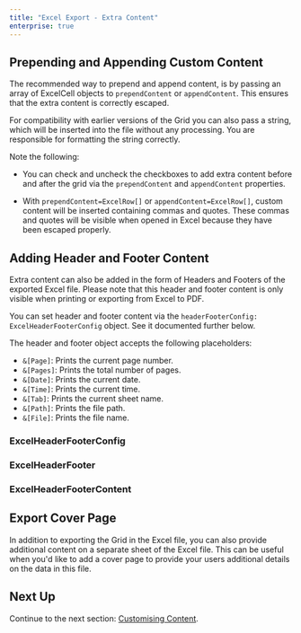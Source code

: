 ```yaml
---
title: "Excel Export - Extra Content"
enterprise: true
---
```


## Prepending and Appending Custom Content

The recommended way to prepend and append content, is by passing an array of ExcelCell objects to `prependContent` or `appendContent`. This ensures that the extra content is correctly escaped.

For compatibility with earlier versions of the Grid you can also pass a string, which will be inserted into the file without any processing. You are responsible for formatting the string correctly.

Note the following:

- You can check and uncheck the checkboxes to add extra content before and after the grid via the `prependContent` and `appendContent` properties.

- With `prependContent=ExcelRow[]` or `appendContent=ExcelRow[]`, custom content will be inserted containing commas and quotes. These commas and quotes will be visible when opened in Excel because they have been escaped properly.
  
<GridExampleRunner title='Excel Export - Prepend and Append Content' name='excel-export-prepend-append' type='generated' options='{ "enterprise": true, "modules": ["clientside", "excel", "menu"], "exampleHeight": 815 }'></GridExampleRunner>

## Adding Header and Footer Content

Extra content can also be added in the form of Headers and Footers of the exported Excel file. Please note that this header and footer content is only visible when printing or exporting from Excel to PDF.

You can set header and footer content via the `headerFooterConfig: ExcelHeaderFooterConfig` object. See it documented further below.

The header and footer object accepts the following placeholders: 

- `&[Page]`: Prints the current page number.
- `&[Pages]`: Prints the total number of pages.
- `&[Date]`: Prints the current date.
- `&[Time]`: Prints the current time.
- `&[Tab]`: Prints the current sheet name.
- `&[Path]`: Prints the file path.
- `&[File]`: Prints the file name.

<GridExampleRunner title='Excel Export - Custom Header and Footer' name='excel-export-header-footer' type='generated' options='{ "enterprise": true,"modules": ["clientside", "excel", "menu"], "exampleHeight": 815 }'></GridExampleRunner>

### ExcelHeaderFooterConfig
<interface-documentation interfaceName='ExcelHeaderFooterConfig'></interface-documentation>

### ExcelHeaderFooter
<interface-documentation interfaceName='ExcelHeaderFooter'></interface-documentation>

### ExcelHeaderFooterContent
<interface-documentation interfaceName='ExcelHeaderFooterContent' overrideSrc='excel-export-api/resources/excel-api.json'></interface-documentation>

## Export Cover Page

In addition to exporting the Grid in the Excel file, you can also provide additional content on a separate sheet of the Excel file. This can be useful when you'd like to add a cover page to provide your users additional details on the data in this file.

<GridExampleRunner title='Excel Export - Cover Page' name='excel-export-cover-page' type='generated' options='{ "enterprise": true, "modules": ["clientside", "csv", "excel", "menu", "setfilter"]}'></GridExampleRunner>

## Next Up

Continue to the next section: [Customising Content](../excel-export-customising-content/).
